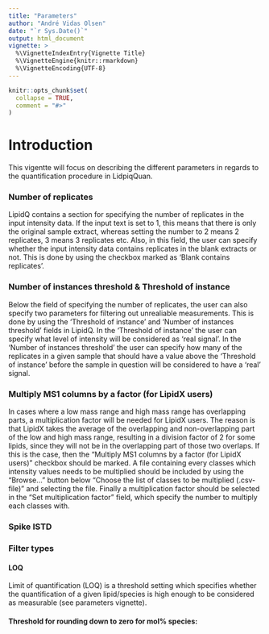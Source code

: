 ```yaml
---
title: "Parameters"
author: "André Vidas Olsen"
date: "`r Sys.Date()`"
output: html_document
vignette: >
  %\VignetteIndexEntry{Vignette Title}
  %\VignetteEngine{knitr::rmarkdown}
  %\VignetteEncoding{UTF-8}
---
```


```r
knitr::opts_chunk$set(
  collapse = TRUE,
  comment = "#>"
)
```


# Introduction
This vigentte will focus on describing the different parameters in regards to
the quantification procedure in LidpiqQuan.



### Number of replicates
LipidQ contains a section for specifying the number of replicates in the
input intensity data. If the input text is set to 1, this means that there is
only the original sample extract, whereas setting the number to 2 means 2
replicates, 3 means 3 replicates etc. Also, in this field, the user can specify
whether the input intensity data contains replicates in the blank extracts or
not. This is done by using the checkbox marked as 'Blank contains replicates'.




### Number of instances threshold & Threshold of instance
Below the field of specifying the number of replicates, the user can also
specify two parameters for filtering out unrealiable measurements. This is done
by using the 'Threshold of instance' and 'Number of instances threshold' fields
in LipidQ. In the 'Threshold of instance' the user can specify what level of
intensity will be considered as 'real signal'. In the 'Number of instances
threshold' the user can specify how many of the replicates in a given sample
that should have a value above the 'Threshold of instance' before the sample in
question will be considered to have a 'real' signal. 








### Multiply MS1 columns by a factor (for LipidX users)

In cases where a low mass range and high mass range has overlapping parts, a
multiplication factor will be needed for LipidX users. The reason is that LipidX
takes the average of the overlapping and non-overlapping part of the low and
high mass range, resulting in a division factor of 2 for some lipids, since they
will not be in the overlapping part of those two overlaps. If this is the case,
then the "Multiply MS1 columns by a factor (for LipidX users)" checkbox should
be marked. A file containing every classes which intensity values needs to be
multiplied should be included by using the "Browse..." button below "Choose the
list of classes to be multiplied (.csv-file)" and selecting the file. Finally a
multiplication factor should be selected in the "Set multiplication factor"
field, which specify the number to multiply each classes with.





### Spike ISTD



### Filter types


#### LOQ
Limit of quantification (LOQ) is a threshold setting which specifies whether the
quantification of a given lipid/species is high enough to be considered as
measurable (see parameters vignette).





#### Threshold for rounding down to zero for mol% species:


















